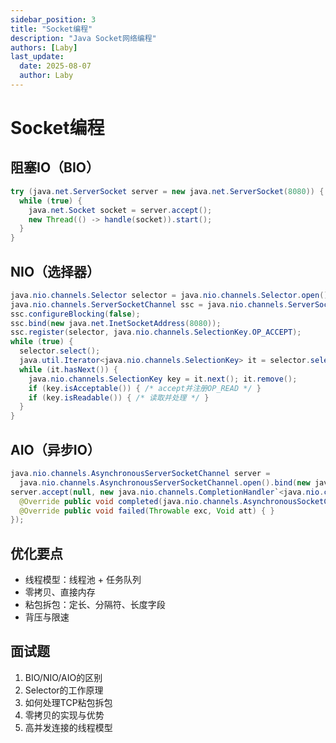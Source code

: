 ```yaml
---
sidebar_position: 3
title: "Socket编程"
description: "Java Socket网络编程"
authors: [Laby]
last_update:
  date: 2025-08-07
  author: Laby
---
```


# Socket编程

## 阻塞IO（BIO）

```java
try (java.net.ServerSocket server = new java.net.ServerSocket(8080)) {
  while (true) {
    java.net.Socket socket = server.accept();
    new Thread(() -> handle(socket)).start();
  }
}
```

## NIO（选择器）

```java
java.nio.channels.Selector selector = java.nio.channels.Selector.open();
java.nio.channels.ServerSocketChannel ssc = java.nio.channels.ServerSocketChannel.open();
ssc.configureBlocking(false);
ssc.bind(new java.net.InetSocketAddress(8080));
ssc.register(selector, java.nio.channels.SelectionKey.OP_ACCEPT);
while (true) {
  selector.select();
  java.util.Iterator<java.nio.channels.SelectionKey> it = selector.selectedKeys().iterator();
  while (it.hasNext()) {
    java.nio.channels.SelectionKey key = it.next(); it.remove();
    if (key.isAcceptable()) { /* accept并注册OP_READ */ }
    if (key.isReadable()) { /* 读取并处理 */ }
  }
}
```

## AIO（异步IO）

```java
java.nio.channels.AsynchronousServerSocketChannel server =
  java.nio.channels.AsynchronousServerSocketChannel.open().bind(new java.net.InetSocketAddress(8080));
server.accept(null, new java.nio.channels.CompletionHandler`<java.nio.channels.AsynchronousSocketChannel, Void>`() {
  @Override public void completed(java.nio.channels.AsynchronousSocketChannel ch, Void att) { /* 处理 */ }
  @Override public void failed(Throwable exc, Void att) { }
});
```

## 优化要点
- 线程模型：线程池 + 任务队列
- 零拷贝、直接内存
- 粘包拆包：定长、分隔符、长度字段
- 背压与限速

## 面试题
1. BIO/NIO/AIO的区别
2. Selector的工作原理
3. 如何处理TCP粘包拆包
4. 零拷贝的实现与优势
5. 高并发连接的线程模型 